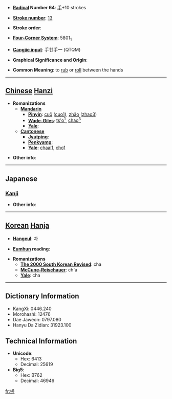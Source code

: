 * '''[[Wiktionary:Chinese radical index| Radical]] Number 64''': [[Wiktionary:Chinese radical index 手|手]]+10 strokes

* '''[[Wiktionary:Chinese total strokes index|Stroke number]]''': [[Wiktionary:Chinese total strokes index 13|13]]

* '''Stroke order''': 

* '''[[Wiktionary:Chinese four corner index|Four-Corner System]]''': 5801<sub>1</sub>

* '''[[Wiktionary:Chinese Cangjie index|Cangjie input]]''': 手廿手一 (QTQM)

* '''Graphical Significance and Origin''': 

* '''Common Meaning''': to [[rub]] or [[roll]] between the hands

----

== [[Chinese]] [[Hanzi]] ==

* '''Romanizations'''
** '''[[Mandarin]]'''
*** '''[[Pinyin]]''': [[cuō]] ([[cuo1]]), [[zhǎo]] ([[zhao3]])
*** '''[[Wade-Giles]]''': [[ts'o1|ts'o<sup>1</sup>]], [[chao3|chao<sup>3</sup>]]
*** '''[[Yale]]''': 
** '''[[Cantonese]]'''
*** '''[[Jyutping]]''':
*** '''[[Penkyamp]]''': 
*** '''[[Yale]]''': [[chaai1]], [[cho1]]

* '''Other info''': 

----

==Japanese==
===[[Kanji]]===
{{kanji|on readings=[[さ]] (sa), [[さい]] (sai)
|kun readings=[[よる]] (yoru)
}}

* '''Other info''':  

----

== [[Korean]] [[Hanja]] ==

* '''[[Hangeul]]''': 차

* '''[[Eumhun]] reading''': 

* '''Romanizations'''
** '''[[The 2000 South Korean Revised Romanization|The 2000 South Korean Revised]]''': cha
** '''[[McCune-Reischauer]]''': ch'a
** '''[[Yale]]''': cha

----

== Dictionary Information ==

* KangXi: 0446.240
* Morohashi: 12476
* Dae Jaweon: 0797.080
* Hanyu Da Zidian: 31923.100

== Technical Information ==

* '''Unicode''':
** Hex: 6413
** Decimal: 25619
* '''Big5''':
** Hex: B762
** Decimal: 46946

[[fr:搓]]